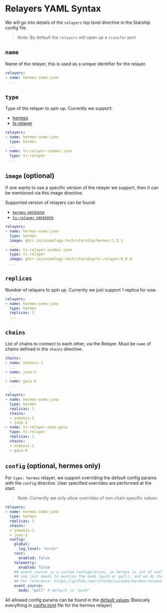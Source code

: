 # Relayers YAML Syntax

We will go into details of the `relayers` top level directive in the Starship config file.

> Note: By default the `relayers` will open up a `transfer` port

## `name`
Name of the relayer, this is used as a unique identifier for the relayer.
```yaml
relayers:
- name: hermes-osmo-juno
  ...
```

## `type`
Type of the relayer to spin up. Currently we support:
* [hermes](https://github.com/informalsystems/hermes)
* [ts-relayer](https://github.com/confio/ts-relayer)

```yaml
relayers:
- name: hermes-osmo-juno
  type: hermes
  ...
- name: ts-relayer-cosmos-juno
  type: ts-relayer
  ...
```

## `image` (optional)
If one wants to use a specific version of the relayer we support,
then it can be mentioned via this image directive.

Supported version of relayers can be found:
* [`hermes` versions](https://github.com/cosmology-tech/starship/pkgs/container/starship%2Fhermes/versions?filters%5Bversion_type%5D=tagged)
* [`ts-relayer` versions](https://github.com/cosmology-tech/starship/pkgs/container/starship%2Fts-relayer/versions?filters%5Bversion_type%5D=tagged)

```yaml
relayers:
- name: hermes-osmo-juno
  type: hermes
  image: ghcr.io/cosmology-tech/starship/hermes:1.5.1
  ...
- name: ts-relayer-cosmos-juno
  type: ts-relayer
  image: ghcr.io/cosmology-tech/starship/ts-relayer:0.9.0
  ...
```

## `replicas`
Number of relayers to spin up. Currently we just support 1 replica for now.
```yaml
relayers:
- name: hermes-osmo-juno
  type: hermes
  replicas: 1
  ...
```

## `chains`
List of chains to connect to each other, via the Relayer.
Must be `name` of chains defined in the `chains` directive.

```yaml
chains:
- name: osmosis-1
  ...
- name: juno-2
  ...
- name: gaia-4
  ...

relayers:
- name: hermes-osmo-juno
  type: hermes
  replicas: 1
  chains:
  - osmosis-1
  - juno-2
- name: ts-relayer-osmo-gaia
  type: ts-relayer
  replicas: 1
  chains:
  - osmosis-1
  - gaia-4
```

## `config` (optional, hermes only)

For `type: hermes` relayer, we support overriding the default config params with the `config` directive.
User specified overrides are performed at the start.

> Note: Currently we only allow overrides of non chain specific values

```yaml
relayers:
- name: hermes-osmo-juno
  type: hermes
  replicas: 1
  chains:
  - osmosis-1
  - juno-1
  config:
    global:
      log_level: "error"
    rest:
      enabled: false
    telemetry:
      enabled: false
    ## event_source is a custom configuration, in hermes is set of each of the chains
    ## one just needs to mention the mode (push or pull), and we do the rest
    ## For reference: https://github.com/informalsystems/hermes/releases/tag/v1.6.0
    event_source:
      mode: "pull" # default is "push"
```

All allowed config params can be found in the [default values](https://github.com/cosmology-tech/starship/pull/185/files#diff-b6d755bc9ec9f0229fa0fc7beff17964f31889df81dbd5a16764ed8cdecbfa96R286-R310)
(Basically everything in [config.toml](https://github.com/informalsystems/hermes/blob/master/config.toml#L8...L111) file for the hermes relayer)
